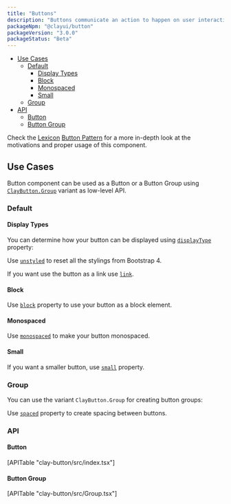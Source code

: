 ```yaml
---
title: "Buttons"
description: "Buttons communicate an action to happen on user interaction."
packageNpm: "@clayui/button"
packageVersion: "3.0.0"
packageStatus: "Beta"
---
```



<div class="nav-toc">

- [Use Cases](#use-cases)
    - [Default](#default)
        - [Display Types](#display-types)
        - [Block](#block)
        - [Monospaced](#monospaced)
        - [Small](#small)
    - [Group](#group)
- [API](#api)
    - [Button](#button)
    - [Button Group](#button-group)

</div>

<div class="clay-site-alert alert alert-info">
	Check the <a href="https://liferay.design/lexicon/">Lexicon</a> <a href="https://liferay.design/lexicon/core-components/buttons/">Button Pattern</a> for a more in-depth look at the motivations and proper usage of this component.
</div>

## Use Cases

Button component can be used as a Button or a Button Group using [`ClayButton.Group`](#group) variant as low-level API.

### Default

<ButtonWithStar />

#### Display Types

You can determine how your button can be displayed using [`displayType`](#api-displayType) property:

Use [`unstyled`](#api-unstyled) to reset all the stylings from Bootstrap 4.

If you want use the button as a link use [`link`](#api-link).

<ButtonDisplayTypes />

#### Block

Use [`block`](#api-block) property to use your button as a block element.

<ButtonBlock />

#### Monospaced

Use [`monospaced`](#api-monospaced) to make your button monospaced.

<ButtonMonospaced />

#### Small

If you want a smaller button, use [`small`](#api-small) property.

<ButtonSmall />

### Group

You can use the variant `ClayButton.Group` for creating button groups:

Use [`spaced`](#api-spaced) property to create spacing between buttons.

<ButtonGroup />

### API

#### Button

<div>
    [APITable "clay-button/src/index.tsx"]
</div>

#### Button Group

<div>
    [APITable "clay-button/src/Group.tsx"]
</div>
